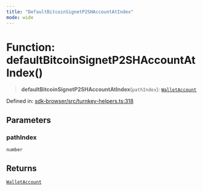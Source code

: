 ```yaml
---
title: "DefaultBitcoinSignetP2SHAccountAtIndex"
mode: wide
---
```

  
# Function: defaultBitcoinSignetP2SHAccountAtIndex()

> **defaultBitcoinSignetP2SHAccountAtIndex**(`pathIndex`): [`WalletAccount`](../WalletAccount/readme)

Defined in: [sdk-browser/src/turnkey-helpers.ts:318](https://github.com/tkhq/sdk/blob/main/packages/sdk-browser/src/turnkey-helpers.ts#L318)

## Parameters

### pathIndex

`number`

## Returns

[`WalletAccount`](../WalletAccount/readme)
